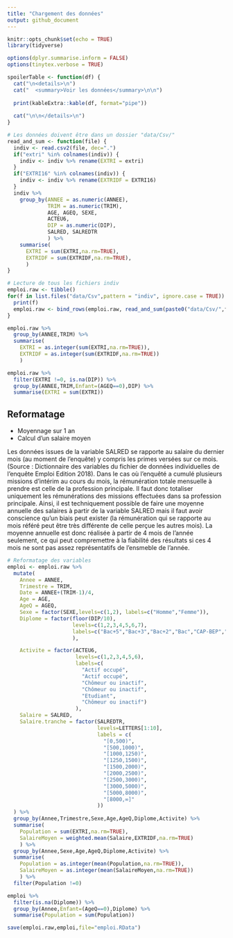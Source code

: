 ```yaml
---
title: "Chargement des données"
output: github_document
---
```


```r
knitr::opts_chunk$set(echo = TRUE)
library(tidyverse)

options(dplyr.summarise.inform = FALSE)
options(tinytex.verbose = TRUE)

spoilerTable <- function(df) {
  cat("\n<details>\n")
  cat("  <summary>Voir les données</summary>\n\n")
  
  print(kableExtra::kable(df, format="pipe"))
  
  cat("\n\n</details>\n")
}
```



```r

# Les données doivent être dans un dossier "data/Csv/"
read_and_sum <- function(file) {
  indiv <- read.csv2(file, dec=".")
  if("extri" %in% colnames(indiv)) {
    indiv <- indiv %>% rename(EXTRI = extri)
  }
  if("EXTRI16" %in% colnames(indiv)) {
    indiv <- indiv %>% rename(EXTRIDF = EXTRI16)
  }
  indiv %>%
    group_by(ANNEE = as.numeric(ANNEE),
             TRIM = as.numeric(TRIM),
             AGE, AGEQ, SEXE,
             ACTEU6,
             DIP = as.numeric(DIP),
             SALRED, SALREDTR 
             ) %>%
    summarise(
      EXTRI = sum(EXTRI,na.rm=TRUE),
      EXTRIDF = sum(EXTRIDF,na.rm=TRUE),
      )
}

# Lecture de tous les fichiers indiv
emploi.raw <- tibble()
for(f in list.files("data/Csv",pattern = "indiv", ignore.case = TRUE)) {
  print(f)
  emploi.raw <- bind_rows(emploi.raw, read_and_sum(paste0("data/Csv/",f)))
} 
```

```r
emploi.raw %>%
  group_by(ANNEE,TRIM) %>%
  summarise(
    EXTRI = as.integer(sum(EXTRI,na.rm=TRUE)),
    EXTRIDF = as.integer(sum(EXTRIDF,na.rm=TRUE))
    )
```


```r
emploi.raw %>%
  filter(EXTRI !=0, is.na(DIP)) %>%
  group_by(ANNEE,TRIM,Enfant=(AGEQ==0),DIP) %>%
  summarise(EXTRI = sum(EXTRI))
```



## Reformatage 

- Moyennage sur 1 an
- Calcul d'un salaire moyen

Les données issues de la variable SALRED se rapporte au salaire du dernier mois (au moment de l'enquête) y compris les primes versées sur ce mois. (Source : Dictionnaire des variables du fichier de données individuelles de l'enquête Emploi Edition 2018). 
Dans le cas où l'enquêté a cumulé plusieurs missions d'intérim au cours du mois, la rémunération totale mensuelle à prendre est celle de la profession principale. Il faut donc totaliser uniquement les rémunérations des missions effectuées dans sa profession principale.
Ainsi, il est techniquement possible de faire une moyenne annuelle des salaires à partir de la variable SALRED mais il faut avoir conscience qu'un biais peut exister (la rémunération qui se rapporte au mois référé peut être très différente de celle perçue les autres mois).
La moyenne annuelle est donc réalisée à partir de 4 mois de l'année seulement, ce qui peut compremettre à la fiabilité des résultats si ces 4 mois ne sont pas assez représentatifs de l'ensmeble de l'année. 
```r
# Reformatage des variables
emploi <- emploi.raw %>%
  mutate(
    Annee = ANNEE,
    Trimestre = TRIM,
    Date = ANNEE+(TRIM-1)/4,
    Age = AGE,
    AgeQ = AGEQ,
    Sexe = factor(SEXE,levels=c(1,2), labels=c("Homme","Femme")),
    Diplome = factor(floor(DIP/10),
                     levels=c(1,2,3,4,5,6,7),
                     labels=c("Bac+5","Bac+3","Bac+2","Bac","CAP-BEP","DNB","Aucun")
                     ),

    Activite = factor(ACTEU6,
                      levels=c(1,2,3,4,5,6),
                      labels=c(
                        "Actif occupé",
                        "Actif occupé",
                        "Chômeur ou inactif",
                        "Chômeur ou inactif",
                        "Etudiant",
                        "Chômeur ou inactif")
                      ),
    Salaire = SALRED,
    Salaire.tranche = factor(SALREDTR,
                             levels=LETTERS[1:10],
                             labels = c(
                               "[0,500)",
                               "[500,1000)",
                               "[1000,1250)",
                               "[1250,1500)",
                               "[1500,2000)",
                               "[2000,2500)",
                               "[2500,3000)",
                               "[3000,5000)",
                               "[5000,8000)",
                               "[8000,∞]"
                             ))
  ) %>%
  group_by(Annee,Trimestre,Sexe,Age,AgeQ,Diplome,Activite) %>%
  summarise(
    Population = sum(EXTRI,na.rm=TRUE),
    SalaireMoyen = weighted.mean(Salaire,EXTRIDF,na.rm=TRUE)
    ) %>%
  group_by(Annee,Sexe,Age,AgeQ,Diplome,Activite) %>%
  summarise(
    Population = as.integer(mean(Population,na.rm=TRUE)),
    SalaireMoyen = as.integer(mean(SalaireMoyen,na.rm=TRUE))
    ) %>%
  filter(Population !=0)
```


```r
emploi %>%
  filter(is.na(Diplome)) %>%
  group_by(Annee,Enfant=(AgeQ==0),Diplome) %>%
  summarise(Population = sum(Population))
```

```r
save(emploi.raw,emploi,file="emploi.RData")
```

